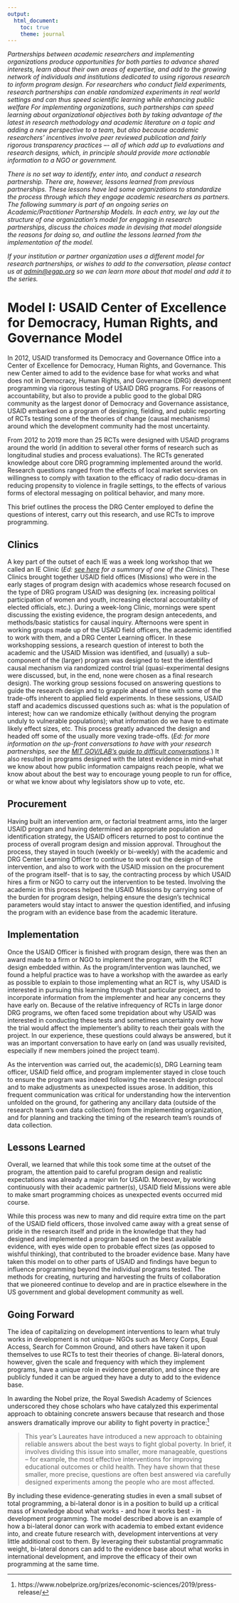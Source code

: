 ```yaml
---
output: 
  html_document:
    toc: true
    theme: journal
---
```


<!-- title: "Academic/Practitioner Partnership Models: USAID" -->
<!-- author: 'Author: Morgan Holmes' -->

*Partnerships between academic researchers and implementing organizations produce opportunities for both parties to advance shared interests, learn about their own areas of expertise, and add to the growing network of individuals and institutions dedicated to using rigorous research to inform program design. For researchers who conduct field experiments, research partnerships can enable randomized experiments in  real world settings and can thus speed scientific learning while enhancing public welfare  For implementing organizations, such partnerships can speed learning about organizational objectives both by taking advantage of the latest in research methodology and academic literature on a topic and adding a new perspective to a team, but also because academic researchers’ incentives involve peer reviewed publication and fairly rigorous transparency practices –- all of which add up to evaluations and research designs, which, in principle should provide more actionable information to a NGO or government.*

*There is no set way to identify, enter into, and conduct a research partnership. There are, however, lessons learned from previous partnerships. These lessons have led some organizations to standardize the process through which they engage academic researchers as partners. The following summary is part of an ongoing series on Academic/Practitioner Partnership Models. In each entry, we lay out the structure of one organization’s model for engaging in research partnerships, discuss the choices made in devising that model alongside the reasons for doing so, and outline the lessons learned from the implementation of the model.*

*If your institution or partner organization uses a different model for research partnerships, or wishes to add to the conversation, please contact us at [admin@egap.org](mailto:admin@egap.org) so we can learn more about that model and add it to the series.*

# Model I: USAID Center of Excellence for Democracy, Human Rights, and Governance Model

In 2012, USAID transformed its Democracy and Governance Office into a Center of Excellence for Democracy, Human Rights, and Governance. This new Center aimed to add to the evidence base for what works and what does not in Democracy, Human Rights, and Governance (DRG) development programming via rigorous testing of USAID DRG programs. For reasons of accountability, but also to provide a public good to the global DRG community as the largest donor of Democracy and Governance assistance, USAID embarked on a program of designing, fielding, and public reporting of RCTs testing some of the theories of change (causal mechanisms) around which the development community had the most uncertainty.

From 2012 to 2019 more than 25 RCTs were designed with USAID programs around the world (in addition to several other forms of research such as longitudinal studies and process evaluations). The RCTs generated knowledge about core DRG programming implemented around the world. Research questions ranged from the effects of local market services on willingness to comply with taxation to the efficacy of radio docu-dramas in reducing propensity to violence in fragile settings, to the effects of various forms of electoral messaging on political behavior, and many more. 

This brief outlines the process the DRG Center employed to define the questions of interest, carry out this research, and use RCTs to improve programming.

## Clinics

A key part of the outset of each IE was a week long workshop that we called an IE Clinic (*Ed: [see here](https://usaidlearninglab.org/lab-notes/drg-center-ppl-co-host-third-annual-impact-evaluation-clinic) for a summary of one of the Clinics*). These Clinics brought together USAID field offices (Missions) who were in the early stages of program design with academics whose research focused on the type of DRG program USAID was designing (ex. increasing political participation of women and youth, increasing electoral accountability of elected officials, etc.).  During a week-long Clinic, mornings were spent discussing the existing evidence, the program design antecedents, and methods/basic statistics for causal inquiry. Afternoons were spent in working groups made up of the USAID field officers, the academic identified to work with them, and a DRG Center Learning officer. In these workshopping sessions, a research question of interest to both the academic and the USAID Mission was identified, and (usually) a sub-component of the (larger) program was designed to test the identified causal mechanism via randomized control trial (quasi-experimental designs were discussed, but, in the end, none were chosen as a final research design). The working group sessions focused on answering questions to guide the research design and to grapple ahead of time with some of the trade-offs inherent to applied field experiments. In these sessions, USAID staff and academics discussed questions such as: what is the population of interest; how can we randomize ethically (without denying the program unduly to vulnerable populations); what information do we have to estimate likely effect sizes, etc. This process greatly advanced the design and headed off some of the usually more vexing trade-offs. (*Ed: for more information on the up-front conversations to have with your research partnerships, see the [MIT GOV/LAB’s guide to difficult conversations](https://mitgovlab.org/results/how-to-have-difficult-conversations-a-practical-guide-for-academic-practitioner-research-collaborations/).*) It also resulted in programs designed with the latest evidence in mind--what we know about how public information campaigns reach people, what we know about about the best way to encourage young people to run for office, or what we know about why legislators show up to vote, etc.

## Procurement

Having built an intervention arm, or factorial treatment arms, into the larger USAID program and having determined an appropriate population and identification strategy, the USAID officers returned to post to continue the process of overall program design and mission approval. Throughout the process, they stayed in touch (weekly or bi-weekly) with the academic and DRG Center Learning Officer to continue to work out the design of the intervention, and also to work with the USAID mission on the procurement of the program itself- that is to say, the contracting process by which USAID hires a firm or NGO to carry out the intervention to be tested. Involving the academic in this process helped the USAID Missions by carrying some of the burden for program design, helping ensure the design’s technical parameters would stay intact to answer the question identified, and infusing the program with an evidence base from the academic literature. 

## Implementation

Once the USAID Officer is finished with program design, there was then an award made to a firm or NGO to implement the program, with the RCT design embedded within. As the program/intervention was launched, we found a helpful practice was to have a workshop with the awardee as early as possible to explain to those implementing what an RCT is, why USAID is interested in pursuing this learning through that particular project, and to incorporate information from the implementer and hear any concerns they have early on.  Because of the relative infrequency of RCTs in large donor DRG programs, we often faced some trepidation about why USAID was interested in conducting these tests and sometimes uncertainty over how the trial would affect the implementer’s ability to reach their goals with the project. In our experience, these questions could always be answered, but it was an important conversation to have early on (and was usually revisited, especially if new members joined the project team).

As the intervention was carried out, the academic(s), DRG Learning team officer, USAID field office, and program implementer stayed in close touch to ensure the program was indeed following the research design protocol and to make adjustments as unexpected issues arose. In addition, this frequent communication was critical for understanding how the intervention unfolded on the ground, for gathering any ancillary data (outside of the research team’s own data collection) from the implementing organization, and for planning and tracking the timing of the research team’s rounds of data collection.

## Lessons Learned

Overall, we learned that while this took some time at the outset of the program, the attention paid to careful program design and realistic expectations was already a major win for USAID. Moreover, by working continuously with their academic partner(s), USAID field Missions were able to make smart programming choices as unexpected events occurred mid course.

While this process was new to many and did require extra time on the part of the USAID field officers, those involved came away with a great sense of pride in the research itself and pride in the knowledge that they had designed and implemented a program based on the best available evidence, with eyes wide open to probable effect sizes (as opposed to wishful thinking), that contributed to the broader evidence base. Many have taken this model on to other parts of USAID and findings have begun to influence programming beyond the individual programs tested. The methods for creating, nurturing and harvesting the fruits of collaboration that we pioneered continue to develop and are in practice elsewhere in the US government and global development community as well.

## Going Forward

The idea of capitalizing on development interventions to learn what truly works in development is not unique- NGOs such as Mercy Corps, Equal Access, Search for Common Ground, and others have taken it upon themselves to use RCTs to test their theories of change.  Bi-lateral donors, however, given the scale and frequency with which they implement programs, have a unique role in evidence generation, and since they are publicly funded it can be argued they have a duty to add to the evidence base.  

In awarding the Nobel prize, the Royal Swedish Academy of Sciences underscored they chose scholars who have catalyzed this experimental approach to obtaining concrete answers because that research and those answers dramatically improve our ability to fight poverty in practice:[^1]

>This year’s Laureates have introduced a new approach to obtaining reliable answers about the best ways to fight global poverty. In brief, it involves dividing this issue into smaller, more manageable, questions – for example, the most effective interventions for improving educational outcomes or child health. They have shown that these smaller, more precise, questions are often best answered via carefully designed experiments among the people who are most affected.

[^1]: https://www.nobelprize.org/prizes/economic-sciences/2019/press-release/

By including these evidence-generating studies in even a small subset of total programming, a bi-lateral donor is in a position to build up a critical mass of knowledge about what works - and how it works best - in development programming. The model described above is an example of how a bi-lateral donor can work with academia to embed extant evidence into, and create future research with, development interventions at very little additional cost to them.  By leveraging their substantial programmatic weight, bi-lateral donors can add to the evidence base about what works in international development, and improve the efficacy of their own programming at the same time.
